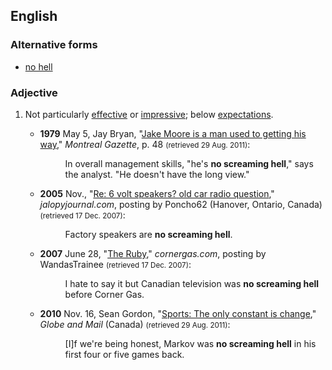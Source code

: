 ==English==

===Alternative forms===
* [[no hell]]

===Adjective===
{{en-adj|head=[[no]] [[screaming]] [[hell]]|-}}

# {{label|en|Canada|idiomatic}} Not particularly [[effective]] or [[impressive]]; below [[expectations]].
#* '''1979''' May 5, Jay Bryan, "[http://news.google.com/newspapers?id=c2IxAAAAIBAJ&sjid=vqEFAAAAIBAJ&pg=3058,4298727&dq=no-screaming-hell&hl=en Jake Moore is a man used to getting his way‎]," ''Montreal Gazette'', p. 48 <small>(retrieved 29 Aug. 2011)</small>:
#*: In overall management skills, "he's '''no screaming hell'''," says the analyst. "He doesn't have the long view."
#* '''2005''' Nov., "[http://www.jalopyjournal.com/forum/showthread.php?t=105379 Re: 6 volt speakers? old car radio question]," ''jalopyjournal.com'', posting by Poncho62 (Hanover, Ontario, Canada) <small>(retrieved 17 Dec. 2007)</small>:
#*: Factory speakers are '''no screaming hell'''.
#* '''2007''' June 28, "[http://www.cornergas.com/ruby/?topic=1767&offset=20&sort=asc The Ruby]," ''cornergas.com'', posting by WandasTrainee <small>(retrieved 17 Dec. 2007)</small>:
#*: I hate to say it but Canadian television was '''no screaming hell''' before Corner Gas.
#* '''2010''' Nov. 16, Sean Gordon, "[http://www.theglobeandmail.com/sports/french-immersion/the-only-constant-is-change/article1800887/ Sports: The only constant is change]," ''Globe and Mail'' (Canada) <small>(retrieved 29 Aug. 2011)</small>:
#*: [I]f we're being honest, Markov was '''no screaming hell''' in his first four or five games back.